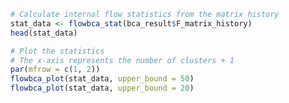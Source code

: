 ```r
# Calculate internal flow statistics from the matrix history
stat_data <- flowbca_stat(bca_result$F_matrix_history)
head(stat_data)

# Plot the statistics
# The x-axis represents the number of clusters + 1
par(mfrow = c(1, 2))
flowbca_plot(stat_data, upper_bound = 50)
flowbca_plot(stat_data, upper_bound = 20)
```